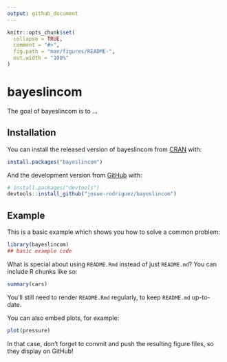 ```yaml
---
output: github_document
---
```


<!-- README.md is generated from README.Rmd. Please edit that file -->

```r
knitr::opts_chunk$set(
  collapse = TRUE,
  comment = "#>",
  fig.path = "man/figures/README-",
  out.width = "100%"
)
```

# bayeslincom

<!-- badges: start -->
<!-- badges: end -->

The goal of bayeslincom is to ...

## Installation

You can install the released version of bayeslincom from [CRAN](https://CRAN.R-project.org) with:

``` r
install.packages("bayeslincom")
```

And the development version from [GitHub](https://github.com/) with:

``` r
# install.packages("devtools")
devtools::install_github("josue-rodriguez/bayeslincom")
```
## Example

This is a basic example which shows you how to solve a common problem:

```r
library(bayeslincom)
## basic example code
```

What is special about using `README.Rmd` instead of just `README.md`? You can include R chunks like so:

```r
summary(cars)
```

You'll still need to render `README.Rmd` regularly, to keep `README.md` up-to-date.

You can also embed plots, for example:

```r
plot(pressure)
```

In that case, don't forget to commit and push the resulting figure files, so they display on GitHub!
